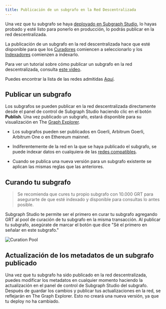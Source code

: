 ```yaml
---
title: Publicación de un subgrafo en la Red Descentralizada
---
```


Una vez que tu subgrafo se haya [deployado en Subgraph Studio](/deploying/deploying-a-subgraph-to-studio), lo hayas probado y esté listo para ponerlo en producción, lo podrás publicar en la red descentralizada.

La publicación de un subgrafo en la red descentralizada hace que esté disponible para que los [Curadores](/network/curating) comiencen a seleccionarlo y los [Indexadores](/network/indexing) comienzen a indexarlo.

Para ver un tutorial sobre cómo publicar un subgrafo en la red descentralizada, consulta [este video](https://youtu.be/HfDgC2oNnwo?t=580).

Puedes encontrar la lista de las redes admitidas [Aquí](/developing/supported-networks).

## Publicar un subgrafo

Los subgrafos se pueden publicar en la red descentralizada directamente desde el panel de control de Subgraph Studio haciendo clic en el botón **Publish**. Una vez publicado un subgrafo, estará disponible para su visualización en The [Graph Explorer](https://thegraph.com/explorer/).

- Los subgrafos pueden ser publicados en Goerli, Arbitrum Goerli, Arbitrum One o en Ethereum mainnet.

- Indiferentemente de la red en la que se haya publicado el subgrafo, se puede indexar datos en cualquiera de las [redes compatibles](/developing/supported-networks).

- Cuando se publica una nueva versión para un subgrafo existente se aplican las mismas reglas que las anteriores.

## Curando tu subgrafo

> Se recomienda que cures tu propio subgrafo con 10.000 GRT para asegurarte de que esté indexado y disponible para consultas lo antes posible.

Subgraph Studio te permite ser el primero en curar tu subgrafo agregando GRT al pool de curación de tu subgrafo en la misma transacción. Al publicar tu subgrafo, asegúrate de marcar el botón que dice "Sé el primero en señalar en este subgrafo."

![Curation Pool](/img/curate-own-subgraph-tx.png)

## Actualización de los metadatos de un subgrafo publicado

Una vez que tu subgrafo ha sido publicado en la red descentralizada, puedes modificar los metadatos en cualquier momento haciendo la actualización en el panel de control de Subgraph Studio del subgrafo. Después de guardar los cambios y publicar tus actualizaciones en la red, se reflejarán en The Graph Explorer. Esto no creará una nueva versión, ya que tu deploy no ha cambiado.
